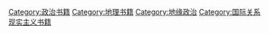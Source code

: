 [[Category:政治书籍|Category:政治书籍]]
[[Category:地理书籍|Category:地理书籍]]
[[Category:地缘政治|Category:地缘政治]]
[[Category:国际关系现实主义书籍|Category:国际关系现实主义书籍]]